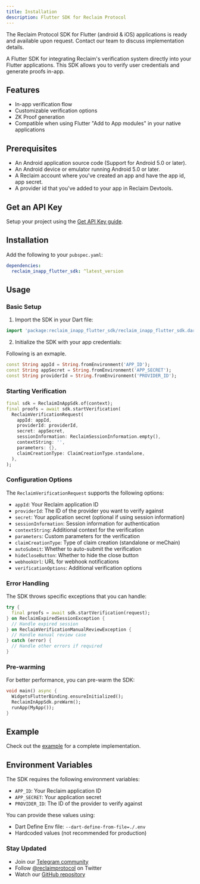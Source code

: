 ```yaml
---
title: Installation
description: Flutter SDK for Reclaim Protocol
---
```


<Callout type="info">
The Reclaim Protocol SDK for Flutter (android & iOS) applications is ready and available upon request. Contact our team to discuss implementation details.
</Callout>

A Flutter SDK for integrating Reclaim's verification system directly into your Flutter applications. This SDK allows you to verify user credentials and generate proofs in-app.

## Features

- In-app verification flow
- Customizable verification options
- ZK Proof generation
- Compatible when using Flutter "Add to App modules" in your native applications

## Prerequisites

- An Android application source code (Support for Android 5.0 or later).
- An Android device or emulator running Android 5.0 or later.
- A Reclaim account where you've created an app and have the app id, app secret.
- A provider id that you've added to your app in Reclaim Devtools.

## Get an API Key
Setup your project using the [Get API Key guide](/api-key).

## Installation

Add the following to your `pubspec.yaml`:

```yaml
dependencies:
  reclaim_inapp_flutter_sdk: ^latest_version
```


## Usage

### Basic Setup

1. Import the SDK in your Dart file:

```dart
import 'package:reclaim_inapp_flutter_sdk/reclaim_inapp_flutter_sdk.dart';
```

2. Initialize the SDK with your app credentials:

Following is an exmaple.

```dart
const String appId = String.fromEnvironment('APP_ID');
const String appSecret = String.fromEnvironment('APP_SECRET');
const String providerId = String.fromEnvironment('PROVIDER_ID');
```

### Starting Verification

```dart
final sdk = ReclaimInAppSdk.of(context);
final proofs = await sdk.startVerification(
  ReclaimVerificationRequest(
    appId: appId,
    providerId: providerId,
    secret: appSecret,
    sessionInformation: ReclaimSessionInformation.empty(),
    contextString: '',
    parameters: {},
    claimCreationType: ClaimCreationType.standalone,
  ),
);
```

### Configuration Options

The `ReclaimVerificationRequest` supports the following options:

- `appId`: Your Reclaim application ID
- `providerId`: The ID of the provider you want to verify against
- `secret`: Your application secret (optional if using session information)
- `sessionInformation`: Session information for authentication
- `contextString`: Additional context for the verification
- `parameters`: Custom parameters for the verification
- `claimCreationType`: Type of claim creation (standalone or meChain)
- `autoSubmit`: Whether to auto-submit the verification
- `hideCloseButton`: Whether to hide the close button
- `webhookUrl`: URL for webhook notifications
- `verificationOptions`: Additional verification options

### Error Handling

The SDK throws specific exceptions that you can handle:

```dart
try {
  final proofs = await sdk.startVerification(request);
} on ReclaimExpiredSessionException {
  // Handle expired session
} on ReclaimVerificationManualReviewException {
  // Handle manual review case
} catch (error) {
  // Handle other errors if required
}
```

### Pre-warming

For better performance, you can pre-warm the SDK:

```dart
void main() async {
  WidgetsFlutterBinding.ensureInitialized();
  ReclaimInAppSdk.preWarm();
  runApp(MyApp());
}
```

## Example

Check out the [example](example/lib/main.dart) for a complete implementation.

## Environment Variables

The SDK requires the following environment variables:

- `APP_ID`: Your Reclaim application ID
- `APP_SECRET`: Your application secret
- `PROVIDER_ID`: The ID of the provider to verify against

You can provide these values using:

- Dart Define Env file: `--dart-define-from-file=./.env`
- Hardcoded values (not recommended for production)

### Stay Updated

- Join our [Telegram community](https://t.me/protocolreclaim)
- Follow [@reclaimprotocol](https://twitter.com/reclaimprotocol) on Twitter
- Watch our [GitHub repository](https://github.com/reclaimprotocol)
